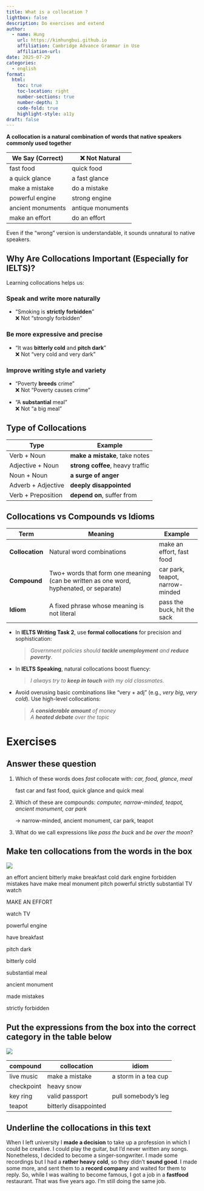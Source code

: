 ```yaml
---
title: What is a collocation ?
lightbox: false
description: Do exercises and extend
author:
  - name: Hung
    url: https://kimhungbui.github.io
    affiliation: Cambridge Advance Grammar in Use
    affiliation-url: 
date: 2025-07-29
categories:
  - english
format:
  html:
    toc: true
    toc-location: right
    number-sections: true
    number-depth: 3
    code-fold: true
    highlight-style: a11y
draft: false
---
```


__A collocation is a natural combination of words that native speakers commonly used together__

| We Say (Correct)  | ❌ Not Natural     |
| ----------------- | ----------------- |
| fast food         | quick food        |
| a quick glance    | a fast glance     |
| make a mistake    | do a mistake      |
| powerful engine   | strong engine     |
| ancient monuments | antique monuments |
| make an effort    | do an effort      |
Even if the “wrong” version is understandable, it sounds unnatural to native speakers.

## Why Are Collocations Important (Especially for IELTS)?

Learning collocations helps us:

### Speak and write more naturally

- “Smoking is **strictly forbidden**”  
    ❌ Not “strongly forbidden”
    

### Be more expressive and precise

- “It was **bitterly cold** and **pitch dark**”  
    ❌ Not “very cold and very dark”
    

### Improve writing style and variety

-  “Poverty **breeds** crime”  
    ❌ Not “Poverty causes crime”
    
- “A **substantial** meal”  
    ❌ Not “a big meal”
    

## Type of Collocations

|Type|Example|
|---|---|
|Verb + Noun|**make a mistake**, take notes|
|Adjective + Noun|**strong coffee**, heavy traffic|
|Noun + Noun|**a surge of anger**|
|Adverb + Adjective|**deeply disappointed**|
|Verb + Preposition|**depend on**, suffer from|

## Collocations vs Compounds vs Idioms

| Term            | Meaning                                                                                | Example                         |
| --------------- | -------------------------------------------------------------------------------------- | ------------------------------- |
| **Collocation** | Natural word combinations                                                              | make an effort, fast food       |
| **Compound**    | Two+ words that form one meaning (can be written as one word, hyphenated, or separate) | car park, teapot, narrow-minded |
| **Idiom**       | A fixed phrase whose meaning is not literal                                            | pass the buck, hit the sack     |

- In **IELTS Writing Task 2**, use **formal collocations** for precision and sophistication:
    
    > _Government policies should **tackle unemployment** and **reduce poverty**_.
    
- In **IELTS Speaking**, natural collocations boost fluency:
    
    > _I always try to **keep in touch** with my old classmates._
    
- Avoid overusing basic combinations like “very + adj” (e.g., _very big_, _very cold_). Use high-level collocations:
    
    > _A **considerable amount** of money_  
    > _A **heated debate** over the topic_

# Exercises

## Answer these question

1. Which of these words does _fast_ collocate with: _car, food, glance, meal_
   
   fast car and fast food, quick glance and quick meal
2. Which of these are compounds: _computer, narrow-minded, teapot, ancient monument, car park_
   
   -> narrow-minded, ancient monument, car park, teapot
3. What do we call expressions like _pass the buck_ and _be over the moon_?

## Make ten collocations from the words in the box

![](Pasted%20image%2020250729114310.png)

an effort ancient bitterly make breakfast cold dark engine forbidden mistakes have make meal monument pitch powerful strictly substantial TV watch


MAKE AN EFFORT

watch TV

powerful engine

have breakfast

pitch dark

bitterly cold

substantial meal

ancient monument

made mistakes

strictly forbidden

## Put the expressions from the box into the correct category in the table below

![](Pasted%20image%2020250729114620.png)

| compound   | collocation           | idiom                |
| ---------- | --------------------- | -------------------- |
| live music | make a mistake        | a storm in a tea cup |
| checkpoint | heavy snow            |                      |
| key ring   | valid passport        | pull somebody's leg  |
| teapot     | bitterly disappointed |                      |

## Underline the collocations in this text

When I left university I __made a decision__ to take up a profession in which I could be creative. I could play the guitar, but I’d never written any songs. Nonetheless, I decided to become a singer-songwriter. I made some recordings but I had a __rather heavy cold__, so they didn’t __sound good__. I made some more, and sent them to a __record company__ and waited
for them to reply.
So, while I was waiting to become famous, I got a job in a __fastfood__ restaurant. That was five years ago. 
I’m still doing the same job.